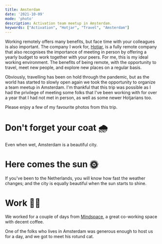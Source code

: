 ```yaml
---
title: Amsterdam
date: '2021-10-09'
mode: 'photo'
description: Activation team meetup in Amsterdam.
keywords: ["Activation", "Hotjar", "Travel", "Amsterdam"]
---
```




Working remotely offers many benefits, but face time with your colleagues is also important. The company I work for, [Hotjar](https://www.hotjar.com/), is a fully remote company that also recognises the importance of meeting in person by offering a yearly budget to work together with your peers. For me, this is my ideal working environment. The benefits of being remote, with the opportunity to travel, meet new people, and explore new places on a regular basis.

Obviously, travelling has been on hold through the pandemic, but as the world has started to slowly open again we took the opportunity to organize a team meetup in Amsterdam. I'm thankful that this trip was possible as I had the privilege of meeting some folks that I've been working with for over a year that I had not met in person, as well as some newer Hotjarians too.

Please enjoy a few of my favourite photos from this trip.

# Don't forget your coat 🌧️

Even when wet, Amsterdam is a beautiful city.

<Grid manifest={amsGridRain} />

# Here comes the sun 🌞

If you've been to the Netherlands, you will know how fast the weather changes; and the city is equally beautiful when the sun starts to shine.

<Wide blog="amsterdam" name="park_wide.jpg" />
<Grid manifest={amsGridSun} />

# Work 👨‍💻 

We worked for a couple of days from [Mindspace](https://www.mindspace.me/l/dam), a great co-working space with decent coffee.

<Grid manifest={amsGridWork} />

One of the folks who lives in Amsterdam was generous enough to host us for a day, and we got to meet his rotund cat.

<Grid manifest={amsGridRen} />